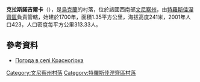 {{coord|48|32|35|N|28|54|26|E|scale:30000|display=title}}

'''克拉斯諾吉爾卡'''（{{lang-uk|Красногірка}}），是[[烏克蘭|烏克蘭]]的村落，位於該國西南部[[文尼察州|文尼察州]]，由[[特羅斯佳涅齊區|特羅斯佳涅齊區]]負責管轄，始建於1700年，面積1.35平方公里，海拔高度241米，2001年人口423，人口密度每平方公里313.33人。

==參考資料==
* [http://weather.in.ua/ua/vinnickaja/12078 Погода в селі Красногірка] {{Wayback|url=http://weather.in.ua/ua/vinnickaja/12078 |date=20111220091223 }}

[[Category:文尼察州村落|Category:文尼察州村落]]
[[Category:特羅斯佳涅齊區村落|Category:特羅斯佳涅齊區村落]]


{{Vinnytsia-geo-stub}}